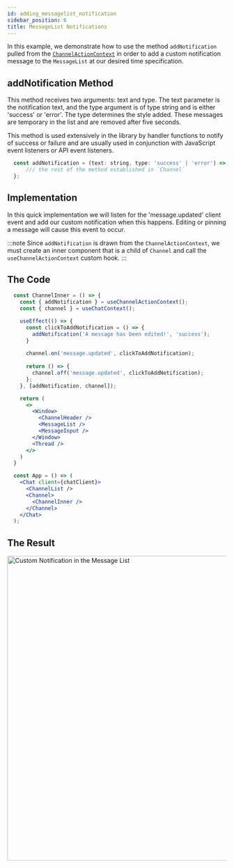```yaml
---
id: adding_messagelist_notification
sidebar_position: 6
title: MessageList Notifications
---
```



In this example, we demonstrate how to use the method `addNotification` pulled from the [`ChannelActionContext`](../contexts/channel_action_context#addNotification) in order to add a custom notification message to the `MessageList` at our desired time specification.

## addNotification Method

This method receives two arguments: text and type. The text parameter is the notification text, and the type argument is of type string and is either 'success' or 'error'. The type determines the style added.
These messages are temporary in the list and are removed after five seconds.

This method is used extensively in the library by handler functions to notify of success or failure and are usually used in conjunction with JavaScript event listeners or API event listeners. 

```jsx
  const addNotification = (text: string, type: 'success' | 'error') => {
      /// the rest of the method established in `Channel`
  };
```

## Implementation

In this quick implementation we will listen for the 'message.updated' client event and add our custom notification when this happens. Editing or pinning a message will cause this event to occur.

:::note
Since `addNotification` is drawn from the `ChannelActionContext`, we must create an inner component that is a child of `Channel` and
call the `useChannelActionContext` custom hook.
:::

## The Code

```jsx
  const ChannelInner = () => {
    const { addNotification } = useChannelActionContext();
    const { channel } = useChatContext();

    useEffect(() => {
      const clickToAddNotification = () => {
        addNotification('A message has been edited!', 'success');
      }
  
      channel.on('message.updated', clickToAddNotification);
  
      return () => {
        channel.off('message.updated', clickToAddNotification);
      };
    }, [addNotification, channel]);

    return (
      <>
        <Window>
          <ChannelHeader />
          <MessageList />
          <MessageInput />
        </Window>
        <Thread />
      </>
    )
  }

  const App = () => (
    <Chat client={chatClient}>
      <ChannelList />
      <Channel>
        <ChannelInner />
      </Channel>
    </Chat>
  );
```

## The Result

<img src={CustomNotification} alt='Custom Notification in the Message List' width='700' />


